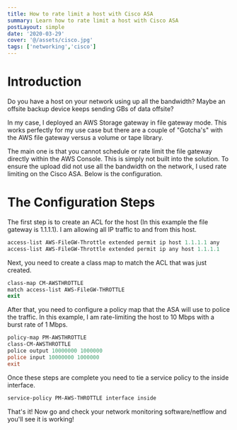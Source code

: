 ```yaml
---
title: How to rate limit a host with Cisco ASA
summary: Learn how to rate limit a host with Cisco ASA
postLayout: simple
date: '2020-03-29'
cover: '@/assets/cisco.jpg'
tags: ['networking','cisco']
---
```


# Introduction

Do you have a host on your network using up all the bandwidth? Maybe an offsite backup device keeps sending GBs of data offsite?

In my case, I deployed an AWS Storage gateway in file gateway mode. This works perfectly for my use case but there are a couple of "Gotcha's" with the AWS file gateway versus a volume or tape library.

The main one is that you cannot schedule or rate limit the file gateway directly within the AWS Console. This is simply not built into the solution. To ensure the upload did not use all the bandwidth on the network, I used rate limiting on the Cisco ASA. Below is the configuration.

# The Configuration Steps

The first step is to create an ACL for the host (In this example the file gateway is 1.1.1.1). I am allowing all IP traffic to and from this host.

```powershell
access-list AWS-FileGW-Throttle extended permit ip host 1.1.1.1 any
access-list AWS-FileGW-Throttle extended permit ip any host 1.1.1.1
```

Next, you need to create a class map to match the ACL that was just created.

```powershell
class-map CM-AWSTHROTTLE
match access-list AWS-FileGW-THROTTLE
exit
```

After that, you need to configure a policy map that the ASA will use to police the traffic. In this example, I am rate-limiting the host to 10 Mbps with a burst rate of 1 Mbps.

```powershell
policy-map PM-AWSTHROTTLE
class-CM-AWSTHROTTLE
police output 10000000 1000000
police input 10000000 1000000
exit
```

Once these steps are complete you need to tie a service policy to the inside interface.

```powershell
service-policy PM-AWS-THROTTLE interface inside
```

That's it! Now go and check your network monitoring software/netflow and you'll see it is working!